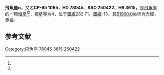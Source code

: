 {{Starbox begin
| name = 飛魚座α
}}
{{Starbox observe
| epoch = [[J2000.0|J2000.0]]
| constell = [[飛魚座|飛魚座]]<ref name=SIMBAD>{{cite web
 | url=http://simbad.u-strasbg.fr/simbad/sim-id?Ident=HR+3615
 | title =Pulsating variable Star
 | publisher=Centre de Données astronomiques de Strasbourg
 | work=SIMBAD
 | accessdate=2012-07-13}}</ref><ref name=DATA>{{cite web
 | url=http://vizier.u-strasbg.fr/viz-bin/VizieR-5?-out.add=.&-source=5050&-corr=PK=HR&-out.max=9999&HR=3615
 | title =VizieR Detailed Page
 | accessdate=2012-07-13}}</ref>
| 星官 = 
| ra = {{RA|9|2|26.8}}<ref name=SIMBAD /><ref name=DATA />
| dec = {{DEC|-66|23|46}}<ref name=SIMBAD /><ref name=DATA />
| appmag_v = 4<ref name=SIMBAD /><ref name=DATA />
}}
{{Starbox character
| class = A2-3IVm<ref name=SIMBAD /><ref name=DATA />
| b-v = 0.14<ref name=SIMBAD /><ref name=DATA />
| u-b = 0.13<ref name=SIMBAD /><ref name=DATA />
| r-i = 0.06<ref name=SIMBAD /><ref name=DATA />
| variable = 
}}
{{Starbox astrometry
| radial_v = 0.13
| prop_mo_ra = 5
| parallax = 0.051
| p_error = 
}}
{{Starbox catalog
| names =CP-65 1065，[[SAO星表|SAO]] 250422，[[HD星表|HD]] 78045，[[HR星表|HR]] 3615}}
{{Starbox reference |Simbad=HR+3615}}
{{Starbox end}}

'''飛魚座α'''，又名'''CP-65 1065'''，'''HD 78045'''、'''SAO 250422'''、'''HR 3615'''，是[[飛魚座|飛魚座]]的一颗[[恒星|恒星]]<ref name=SIMBAD /><ref name=DATA />，视星等为4，位于[[銀道座標系|銀經]]282.71，[[銀道座標系|銀緯]]-13，其[[B1900.0|B1900.0]]坐标为赤經{{RA|9|0|52.1}}，赤緯{{DEC|-65|-13|48}}。

== 参考文献 ==
{{reflist}}

{{star-stub}}

{{飛魚座恒星}}
[[Category:飛魚座|Category:飛魚座]]
[[Category:HD和HDE天體|78045]]
[[Category:HR天體|3615]]
[[Category:SAO天體|250422]]
